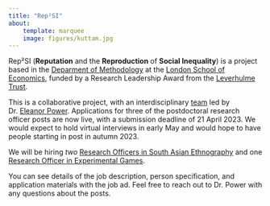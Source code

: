 ```yaml
---
title: "Rep²SI"
about: 
    template: marquee
    image: figures/kuttam.jpg
---
```


Rep²SI (**Reputation** and the **Reproduction** of **Social Inequality**) is a project based in the [Deparment of Methodology](https://www.lse.ac.uk/Methodology) at the [London School of Economics](https://www.lse.ac.uk/), funded by a Research Leadership Award from the [Leverhulme Trust](leverhulme.ac.uk/). 

This is a collaborative project, with an interdisciplinary [team](team.qmd) led by Dr. [Eleanor Power](https://eapower.github.io/). Applications for three of the postdoctoral research officer posts are now live, with a submission deadline of 21 April 2023. We would expect to hold virtual interviews in early May and would hope to have people starting in post in autumn 2023. 

We will be hiring *two* [Research Officers in South Asian Ethnography](https://jobs.lse.ac.uk/Vacancies/W/1817/0/383659/15539/research-officer-in-south-asian-ethnography) and one [Research Officer in Experimental Games](https://jobs.lse.ac.uk/Vacancies/W/4976/0/383530/15539/research-officer-in-experimental-games). 

You can see details of the job description, person specification, and application materials with the job ad. Feel free to reach out to Dr. Power with any questions about the posts. 

